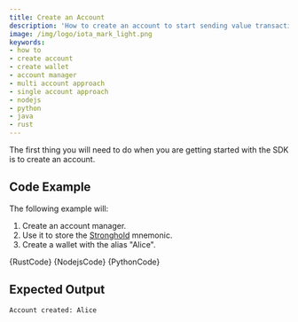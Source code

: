 ```yaml
---
title: Create an Account
description: 'How to create an account to start sending value transactions to the Tangle.'
image: /img/logo/iota_mark_light.png
keywords:
- how to
- create account
- create wallet
- account manager
- multi account approach
- single account approach
- nodejs
- python
- java
- rust
---
```



The first thing you will need to do when you are getting started with the SDK is to create an account.

<TipAccountApproaches/>

## Code Example

The following example will:

1. Create an account manager.
2. Use it to store the [Stronghold](https://wiki.iota.org/stronghold.rs/welcome) mnemonic.
3. Create a wallet with the alias "Alice".

<Tabs groupId="language">
    <TabItem value="rust" label="Rust">
        <CodeBlock className="language-rust">
            {RustCode}
        </CodeBlock>
    </TabItem>
    <TabItem value="nodejs" label="Nodejs">
        <CodeBlock className="language-typescript">
            {NodejsCode}
        </CodeBlock>
    </TabItem>
    <TabItem value="python" label="Python">
        <CodeBlock className="language-python">
            {PythonCode}
        </CodeBlock>
    </TabItem>
</Tabs>

## Expected Output

```plaintext
Account created: Alice
```

